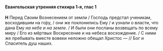 #### Евангельская утренняя стихира 1-я, глас 1

**H** Перед Своим Вознесением от земли / Господь предстал ученикам, восходившим на го́ру, / они же поклонились Ему / и узнали о власти, что дана Ему *на небе и на земле.* / И были они посланы возвещать по всему миру / Его из мёртвых Воскресение и на небеса восхождение. / С ними же пребывать вместе вовеки неложно обещал Христос — // Бог и Спаситель душ наших.

